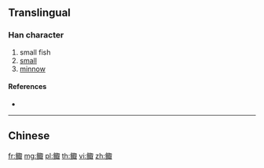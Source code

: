 {{character info/new}}
{{also|鯫}}
==Translingual==

===Han character===
{{Han char|rn=195|rad=鱼|as=08|sn=16|four=|canj=NMSJE}}

# small fish
# [[small]]
# [[minnow]]

====References====
* {{Han ref|kx=1480.511|hdz=74695.010|uh=9CB0|ud=40112}}

----

==Chinese==
{{zh-see|鯫}}

[[fr:鲰]]
[[mg:鲰]]
[[pl:鲰]]
[[th:鲰]]
[[vi:鲰]]
[[zh:鲰]]